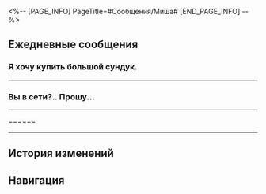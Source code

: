 <%-- [PAGE_INFO]
PageTitle=#Сообщения/Миша#
[END_PAGE_INFO] --%>
{{Сообщение Инфобокс
|id          = 1312
|Изображение = Персонаж Миша Иконка.png
|Тип         = Персонаж
|Отправитель = Миша
|ПодписьСоо  = Продолжай в том же духе! Новый мир уже близко!
|Фракция     = Пенакония
}}

==Ежедневные сообщения==
===Я хочу купить большой сундук.===
{{Сообщения|текст =
:'''Миша:''' Я хочу купить большой сундук.
:{Выбор} У тебя что, так много вещей?
:'''(Первопроходец):''' У тебя что, так много вещей?
:'''Миша:''' Ну да! Ящики доверху забиты сувенирами с других планет, а вчера один гость угостил меня взрывными облачными конфетами...
:'''Миша:''' Я поделюсь, принесу вам в следующий раз, когда встретимся!
:'''Миша:''' На вкус они как мята, только более жгучие, а потом такая удивительная свежесть и сладость на языке! Вкус в точности совпадает с моим впечатлением от этого клиента.
:'''Миша:''' Он высокий, сильный, с хищным взглядом, а за спиной носит большой топор. Очень похож на босса Камня.
:'''Миша:''' Я долго набирался храбрости, чтобы подойти к нему...
:{Выбор} Интересный контраст.
:'''(Первопроходец):''' Такой клиент, и угощает конфетками. Интересный контраст.
:'''Миша:''' Это точно. Я очень осторожно предложил помочь с багажом! Потом понял, что он молчун, стало ещё страшнее, я споткнулся и полетел кувырком. А когда кое-как встал, то увидел, что клиент уже сам взялся за чемоданы и уехал на лифте...
:'''Миша:''' Хорошо ещё, что я не наделал ошибок, когда убирал у него в номере, даже настенные часы Мира грёз починил. Когда я вернулся, его уже не было, но он оставил для меня пакетик взрывных облачных конфет. Я прямо выдохнул от облегчения... Приятно, когда тебя ценят и благодарят!
:'''Миша:''' Как вы думаете... Если я буду работать так же старательно, получится у меня заработать столько конфет, чтобы хватило до конца жизни?
:{Выбор} Да, но зубы ты себе испортишь.
::'''(Первопроходец):''' Наверное, но зубы испортишь капитально! Детям надо лучше следить за зубами!
::'''Миша:''' Я уже не ребёнок! Ну, был у меня кариес, ну и что, я же с тех пор очень хорошо чищу зубы!
::'''Миша:''' Так, пойду встречать гостей. Потом поболтаем.
:{Выбор} Ага! Ты просто супер!
::'''(Первопроходец):''' Ага! Потому что ты просто супер!
::'''Миша:''' Хе-хе, как приятно это слышать. Я прямо загордился! Нет бы все гости мне такое говорили.
::'''Миша:''' Но спасибо за такую высокую оценку. А теперь я пойду встречать гостей. Потом поболтаем.
:'''Миша:''' [[Файл:Стикер ГПП 07 Пом-Пом 03.png|80px]]
}}
----

===Вы в сети?.. Прошу...===
{{Сообщения|текст =
:'''Миша:''' Вы в сети?.. Прошу прощения, я только хотел спросить, можете ли вы посоветовать, что стоит взять с собой в путешествие?
:{Выбор} На экспрессе есть всё необходимое.
::'''(Первопроходец):''' На экспрессе есть всё, что только пожелаешь. С собой брать ничего не нужно.
::'''Миша:''' И даже сменную одежду? Вот это да!
::'''Миша:''' Хотя теперь стало ещё сложнее выбирать... Что же взять?
:{Выбор} Смартфон, кредиты, биту.
::'''(Первопроходец):''' Смартфон, кредиты и биту! Просто и практично, да?
::'''Миша:''' Да! Связь, деньги и что-нибудь для самозащиты... Предметы первой необходимости!
::'''Миша:''' Но вот что ещё, кроме этого...
:'''Миша:''' Мне наконец-то дали небольшой отпуск, но я никак не решу, куда поехать!
:'''Миша:''' Хочу сначала собрать вещи, а уж потом выбирать место назначения. Выберу, и сразу в дорогу!
:{Выбор} Хочешь с нами?
::'''(Первопроходец):''' Хочешь с нами? Мы завтра отправляемся!
::'''Миша:''' Это очень заманчиво, но у меня всего три дня... На далёкое путешествие, наверное, не хватит.
:{Выбор} Можешь отдохнуть в отеле.
::'''(Первопроходец):''' Тогда можешь просто провести отпуск в отеле.
::'''Миша:''' Какая хорошая мысль... Я столько времени здесь работаю, а вот в качестве гостя оставаться ещё не доводилось!
::'''Миша:''' Это столько интересного можно попробовать. От одной мысли так радостно!!
:{Выбор} Не страшно путешествовать в одиночку?
::'''(Первопроходец):''' А тебе не страшно путешествовать в одиночку? Вдруг повстречаешь каких-нибудь негодяев?
::'''Миша:''' Нет! Я решил, что буду учиться у вас, (Первопроходец)! Для самозащиты куплю биту!
:{Выбор} Не забудь фотки скинуть.
:'''(Первопроходец):''' Не забудь потом фотки мне скинуть.
:'''(Первопроходец):''' Где бы мы ни находились, фотографии сближают.
:'''(Первопроходец):''' [[Файл:Сообщение Миша 40.png|256px]]
:'''Миша:''' ...Пустынные ледяные земли... у этих снежных полей есть название? На какой они планете? А туда можно без приглашения?
:{Выбор} Туда в любое время можно.
:'''(Первопроходец):''' Эти снежные поля находятся на планете Ярило-VI, у города Белобога. Туда в любое время можно поехать.
:'''Миша:''' Отлично! Тогда поеду туда!
:'''Миша:''' Мне так нравится наш разговор! Как будто путешествие, о котором я мечтал, начинается уже сейчас. В следующий раз обязательно расскажите мне побольше!
}}
----

======
{{Сообщения|текст =
:'''Миша:''' [[Файл:Стикер ГПП 07 Пом-Пом 02.png|80px]]
:'''Миша:''' [[Файл:Стикер ГПП 07 Пом-Пом 02.png|80px]]
:'''Миша:''' [[Файл:Стикер ГПП 07 Пом-Пом 02.png|80px]]
:'''Миша:''' Всё ближе и ближе...
:'''Миша:''' В отеле появилась огромная тень...
:{Выбор} Ты где? Я приду.
::'''(Первопроходец):''' Ты где? Я приду.
::'''Миша:''' Я в коридоре отеля...
::'''Миша:''' Тут такая огромная тень... И она всё ближе.
:{Выбор} Беги!!!
::'''(Первопроходец):''' Беги!!!
::'''Миша:''' Пытаюсь... Ноги подгибаются, я не могу...
:{{Диалог|Предупреждение}} Ваш друг Миша не в сети
:{{Диалог|Предупреждение}} Ваш друг Миша в сети
:'''Миша:''' Я спасся... Забежал в лифт и спустился, когда тень развернулась в другую сторону.
:'''Миша:''' Спасибо. Мне стало спокойнее от вашего сообщения.
:{Выбор} {{MC|ж=Рада|м=Рад}}, что с тобой всё хорошо.
::'''(Первопроходец):''' Я {{MC|ж=рада|м=рад}}, что с тобой всё хорошо. Расскажи подробнее про эту тень.
::'''Миша:''' Я ничего толком не знаю... Я уже слышал, что ночью по отелю якобы рыщет какая-то тень, и то рыдает, то хохочет...
::'''Миша:''' Вот не повезло... Хорошо, что мне удалось сбежать. Говорят, что один наш храбрый сотрудник прошлой ночью тоже повстречался с этой тенью, и...
::{Выбор} ...Он выжил?
:::'''(Первопроходец):''' И-и-и?.. Он выжил?
:::'''Миша:''' [[Файл:Стикер ГПП 07 Пом-Пом 08.png|80px]]
:::'''Миша:''' Да! Но когда тень прошла мимо, все лампочки в коридоре разом погасли! А перед этим... он увидел тень со страшной гримасой на лице...
::{Выбор} Он её поколотил?
:::'''(Первопроходец):''' Он её поколотил как следует?
:::'''Миша:''' Он изготовился к драке, но тут все лампочки в коридоре разом погасли! А перед этим... он увидел тень со страшной гримасой на лице...
:{Выбор} Я тоже её когда-то {{MC|ж=видела|м=видел}}.
::'''(Первопроходец):''' Не за что. Я тоже её {{MC|ж=видела|м=видел}}.
::'''(Первопроходец):''' Вообще-то с тобой сейчас говорит не (Первопроходец), а я...
::'''(Первопроходец):''' А ты и не догадывался, да? {{MC|ж=Твоя подруга|м=Твой друг}} уже {{MC|ж=съедена|м=съеден}}...
::'''Миша:''' ...
::'''Миша:''' Правда?
::{Выбор} Да ну, ещё чего!
::'''(Первопроходец):''' Кхе-кхе! Шучу! Конечно, неправда!
::{{Диалог|Предупреждение}} Ваш друг Миша не в сети
::'''(Первопроходец):''' Миша?.. Эй!! Ты тут?
::{{Диалог|Предупреждение}} Ваш друг Миша в сети
::'''Миша:''' Как же вы напугали меня! Я так рад, что вы целы и невредимы! Я уже думал, как вас спасать!
:'''Миша:''' Погодите! Тень со страшной гримасой... Рыдает... Она вернулась...
:'''Миша:''' Пожалуй, метла сойдёт за биту... Ведь сойдёт же, да?
:'''Миша:''' Вперёд!
:{Выбор} Я в тебя верю!
:'''(Первопроходец):''' Я в тебя верю!
}}
----

==История изменений==
{{История изменений|3.5}}

==Навигация==
{{Сообщения Навбокс}}